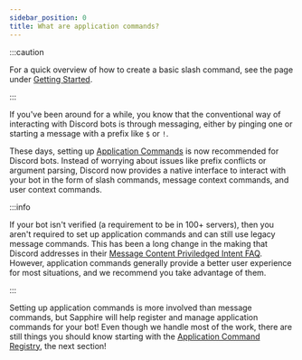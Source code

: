 ```yaml
---
sidebar_position: 0
title: What are application commands?
---
```


:::caution

For a quick overview of how to create a basic slash command, see the page under [Getting
Started][creating-a-basic-app-command].

:::

If you've been around for a while, you know that the conventional way of interacting with Discord bots is through
messaging, either by pinging one or starting a message with a prefix like `$` or `!`.

These days, setting up [Application Commands][discord-application-command-docs] is now recommended for Discord bots.
Instead of worrying about issues like prefix conflicts or argument parsing, Discord now provides a native interface to
interact with your bot in the form of slash commands, message context commands, and user context commands.

:::info

If your bot isn't verified (a requirement to be in 100+ servers), then you aren't required to set up application
commands and can still use legacy message commands. This has been a long change in the making that Discord addresses in
their [Message Content Priviledged Intent FAQ][message-content-faq]. However, application commands generally provide a
better user experience for most situations, and we recommend you take advantage of them.

:::

Setting up application commands is more involved than message commands, but Sapphire will help register and manage
application commands for your bot! Even though we handle most of the work, there are still things you should know
starting with the [Application Command Registry][what-is-it], the next section!

[discord-application-command-docs]: https://discord.com/developers/docs/interactions/application-commands
[message-content-faq]:
  https://support-dev.discord.com/hc/en-us/articles/4404772028055-Message-Content-Privileged-Intent-FAQ
[what-is-it]: ./application-command-registry/what-is-it
[creating-a-basic-app-command]: ../../getting-started/creating-a-basic-app-command

